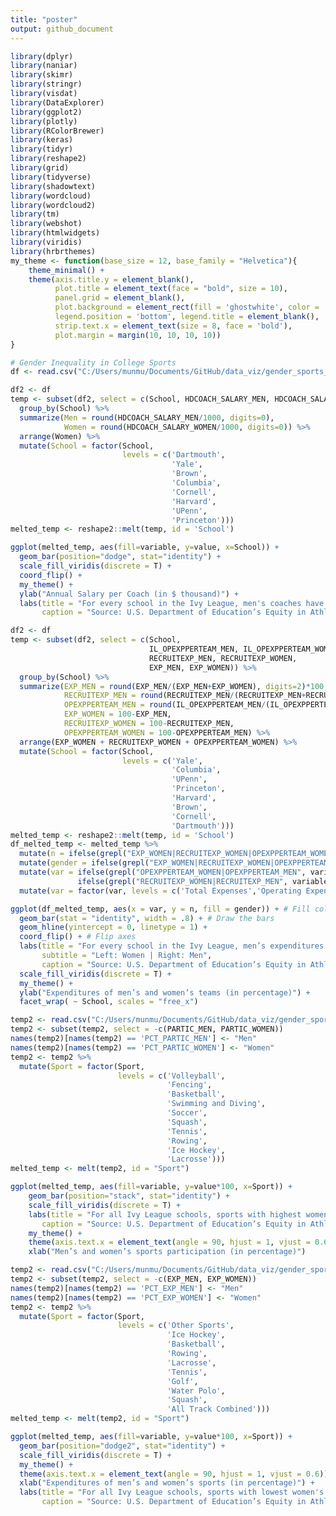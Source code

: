 ```yaml
---
title: "poster"
output: github_document
---
```


```r
library(dplyr)
library(naniar)
library(skimr)
library(stringr)
library(visdat)
library(DataExplorer)
library(ggplot2)
library(plotly)
library(RColorBrewer)
library(keras)
library(tidyr)
library(reshape2)
library(grid)
library(tidyverse)
library(shadowtext)
library(wordcloud)
library(wordcloud2)
library(tm)
library(webshot)
library(htmlwidgets)
library(viridis)
library(hrbrthemes)
my_theme <- function(base_size = 12, base_family = "Helvetica"){
    theme_minimal() +
    theme(axis.title.y = element_blank(),
          plot.title = element_text(face = "bold", size = 10),
          panel.grid = element_blank(),
          plot.background = element_rect(fill = 'ghostwhite', color = 'white'),
          legend.position = 'bottom', legend.title = element_blank(),
          strip.text.x = element_text(size = 8, face = 'bold'),
          plot.margin = margin(10, 10, 10, 10))
}
```

```r
# Gender Inequality in College Sports
df <- read.csv("C:/Users/munmu/Documents/GitHub/data_viz/gender_sports_inequity/data/EADA_2020.csv")
```

```r
df2 <- df
temp <- subset(df2, select = c(School, HDCOACH_SALARY_MEN, HDCOACH_SALARY_WOMEN)) %>% 
  group_by(School) %>% 
  summarize(Men = round(HDCOACH_SALARY_MEN/1000, digits=0), 
            Women = round(HDCOACH_SALARY_WOMEN/1000, digits=0)) %>% 
  arrange(Women) %>% 
  mutate(School = factor(School, 
                         levels = c('Dartmouth',
                                    'Yale',
                                    'Brown',
                                    'Columbia',
                                    'Cornell',
                                    'Harvard',
                                    'UPenn',
                                    'Princeton')))
melted_temp <- reshape2::melt(temp, id = 'School')

ggplot(melted_temp, aes(fill=variable, y=value, x=School)) + 
  geom_bar(position="dodge", stat="identity") + 
  scale_fill_viridis(discrete = T) + 
  coord_flip() + 
  my_theme() + 
  ylab("Annual Salary per Coach (in $ thousand)") + 
  labs(title = "For every school in the Ivy League, men's coaches have higher paid than women's coaches", 
       caption = "Source: U.S. Department of Education’s Equity in Athletics Data Analysis in 2020")
```

```r
df2 <- df
temp <- subset(df2, select = c(School, 
                               IL_OPEXPPERTEAM_MEN, IL_OPEXPPERTEAM_WOMEN, 
                               RECRUITEXP_MEN, RECRUITEXP_WOMEN, 
                               EXP_MEN, EXP_WOMEN)) %>% 
  group_by(School) %>% 
  summarize(EXP_MEN = round(EXP_MEN/(EXP_MEN+EXP_WOMEN), digits=2)*100, 
            RECRUITEXP_MEN = round(RECRUITEXP_MEN/(RECRUITEXP_MEN+RECRUITEXP_WOMEN), digits=2)*100, 
            OPEXPPERTEAM_MEN = round(IL_OPEXPPERTEAM_MEN/(IL_OPEXPPERTEAM_MEN+IL_OPEXPPERTEAM_WOMEN), digits=2)*100, 
            EXP_WOMEN = 100-EXP_MEN, 
            RECRUITEXP_WOMEN = 100-RECRUITEXP_MEN, 
            OPEXPPERTEAM_WOMEN = 100-OPEXPPERTEAM_MEN) %>% 
  arrange(EXP_WOMEN + RECRUITEXP_WOMEN + OPEXPPERTEAM_WOMEN) %>% 
  mutate(School = factor(School, 
                         levels = c('Yale',
                                    'Columbia',
                                    'UPenn',
                                    'Princeton',
                                    'Harvard',
                                    'Brown',
                                    'Cornell',
                                    'Dartmouth')))
melted_temp <- reshape2::melt(temp, id = 'School')
df_melted_temp <- melted_temp %>% 
  mutate(n = ifelse(grepl("EXP_WOMEN|RECRUITEXP_WOMEN|OPEXPPERTEAM_WOMEN", variable), value*-1, value)) %>% 
  mutate(gender = ifelse(grepl("EXP_WOMEN|RECRUITEXP_WOMEN|OPEXPPERTEAM_WOMEN", variable), 'Women', 'Men')) %>% 
  mutate(var = ifelse(grepl("OPEXPPERTEAM_WOMEN|OPEXPPERTEAM_MEN", variable), "Operating Expenses", 
               ifelse(grepl("RECRUITEXP_WOMEN|RECRUITEXP_MEN", variable), "Recruiting Expenses", "Total Expenses"))) %>% 
  mutate(var = factor(var, levels = c('Total Expenses','Operating Expenses','Recruiting Expenses')))

ggplot(df_melted_temp, aes(x = var, y = n, fill = gender)) + # Fill column
  geom_bar(stat = "identity", width = .8) + # Draw the bars
  geom_hline(yintercept = 0, linetype = 1) + 
  coord_flip() + # Flip axes
  labs(title = "For every school in the Ivy League, men’s expenditures exceed women’s expenditures", 
       subtitle = "Left: Women | Right: Men", 
       caption = "Source: U.S. Department of Education’s Equity in Athletics Data Analysis in 2020") + 
  scale_fill_viridis(discrete = T) + 
  my_theme() + 
  ylab("Expenditures of men’s and women’s teams (in percentage)") + 
  facet_wrap( ~ School, scales = "free_x")
```

```r
temp2 <- read.csv("C:/Users/munmu/Documents/GitHub/data_viz/gender_sports_inequity/data/PARTIC_Sport_Cat.csv")
temp2 <- subset(temp2, select = -c(PARTIC_MEN, PARTIC_WOMEN)) 
names(temp2)[names(temp2) == 'PCT_PARTIC_MEN'] <- "Men"
names(temp2)[names(temp2) == 'PCT_PARTIC_WOMEN'] <- "Women"
temp2 <- temp2 %>% 
  mutate(Sport = factor(Sport, 
                        levels = c('Volleyball',
                                   'Fencing',
                                   'Basketball',
                                   'Swimming and Diving',
                                   'Soccer',
                                   'Squash',
                                   'Tennis',
                                   'Rowing',
                                   'Ice Hockey',
                                   'Lacrosse')))
melted_temp <- melt(temp2, id = "Sport")

ggplot(melted_temp, aes(fill=variable, y=value*100, x=Sport)) + 
    geom_bar(position="stack", stat="identity") + 
    scale_fill_viridis(discrete = T) + 
    labs(title = "For all Ivy League schools, sports with highest women's participation", 
       caption = "Source: U.S. Department of Education’s Equity in Athletics Data Analysis in 2020") + 
    my_theme() + 
    theme(axis.text.x = element_text(angle = 90, hjust = 1, vjust = 0.6)) + 
    xlab("Men’s and women’s sports participation (in percentage)")
```

```r
temp2 <- read.csv("C:/Users/munmu/Documents/GitHub/data_viz/gender_sports_inequity/data/EXP_Sport_Cat.csv")
temp2 <- subset(temp2, select = -c(EXP_MEN, EXP_WOMEN))
names(temp2)[names(temp2) == 'PCT_EXP_MEN'] <- "Men"
names(temp2)[names(temp2) == 'PCT_EXP_WOMEN'] <- "Women"
temp2 <- temp2 %>% 
  mutate(Sport = factor(Sport, 
                        levels = c('Other Sports',
                                   'Ice Hockey',
                                   'Basketball',
                                   'Rowing',
                                   'Lacrosse',
                                   'Tennis',
                                   'Golf',
                                   'Water Polo',
                                   'Squash',
                                   'All Track Combined')))
melted_temp <- melt(temp2, id = "Sport")

ggplot(melted_temp, aes(fill=variable, y=value*100, x=Sport)) + 
  geom_bar(position="dodge2", stat="identity") + 
  scale_fill_viridis(discrete = T) + 
  my_theme() + 
  theme(axis.text.x = element_text(angle = 90, hjust = 1, vjust = 0.6)) + 
  xlab("Expenditures of men’s and women’s sports (in percentage)") + 
  labs(title = "For all Ivy League schools, sports with lowest women's spending", 
       caption = "Source: U.S. Department of Education’s Equity in Athletics Data Analysis in 2020")
```